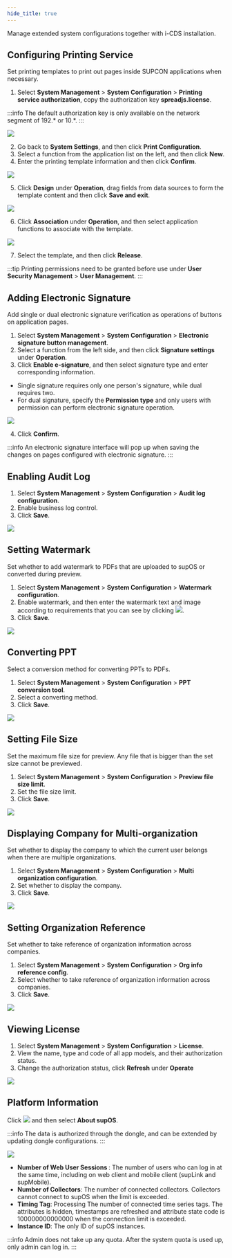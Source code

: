 ```yaml
---
hide_title: true
---
```


Manage extended system configurations together with i-CDS installation. 

## Configuring Printing Service

Set printing templates to print out pages inside SUPCON applications when necessary.

1. Select <strong>System Management</strong> > <strong>System Configuration</strong> > <b>Printing service authorization</b>, copy the authorization key **spreadjs.license**.

:::info
The default authorization key is only available on the network segment of 192.* or 10.*.
:::

<img src="https://wordpressfreezonex.oss-accelerate.aliyuncs.com/4.2/supos/237.png"/>

2. Go back to **System Settings**, and then click <b>Print Configuration</b>.
3. Select a function from the application list on the left, and then click **New**. 
4. Enter the printing template information and then click <b>Confirm</b>. 

<img width={450} src="https://wordpressfreezonex.oss-accelerate.aliyuncs.com/4.2/supos/207.jpg"/>

5. Click **Design** under **Operation**, drag fields from data sources to form the template content and then click **Save and exit**.

<img src="https://wordpressfreezonex.oss-accelerate.aliyuncs.com/4.2/supos/239.png"/>

6. Click **Association** under <b>Operation</b>, and then select application functions to associate with the template.

<img width={450} src="https://wordpressfreezonex.oss-accelerate.aliyuncs.com/4.2/supos/238.png"/>

7. Select the template, and then click **Release**.

:::tip
Printing permissions need to be granted before use under **User Security Management** > **User Management**.
:::

## Adding Electronic Signature

Add single or dual electronic signature verification as operations of buttons on application pages.

1. Select <strong>System Management</strong> > <strong>System Configuration</strong> > <strong>Electronic signature button management</strong>. 
2. Select a function from the left side, and then click <b>Signature settings</b> under <b>Operation</b>. 
3. Click <b>Enable e-signature</b>, and then select signature type and enter corresponding information.
- Single signature requires only one person's signature, while dual requires two.
- For dual signature, specify the <b>Permission type</b> and only users with permission can perform electronic signature operation.

<img width={450} src="https://wordpressfreezonex.oss-accelerate.aliyuncs.com/4.2/supos/240.png" />

4. Click <b>Confirm</b>.

:::info
An electronic signature interface will pop up when saving the changes on pages configured with electronic signature.
:::

## Enabling Audit Log
1. Select <strong>System Management</strong> > <strong>System Configuration</strong> > <b>Audit log configuration</b>.
2. Enable business log control.
3. Click <strong>Save</strong>.

<img width={450} src="https://wordpressfreezonex.oss-accelerate.aliyuncs.com/4.2/supos/241.png" />

## Setting Watermark

Set whether to add watermark to PDFs that are uploaded to supOS or converted during preview.

1. Select <strong>System Management</strong> > <strong>System Configuration</strong> > <strong>Watermark configuration</strong>.
2. Enable watermark, and then enter the watermark text and image according to requirements that you can see by clicking <img src="https://wordpressfreezonex.oss-accelerate.aliyuncs.com/platform/75.png" />.
3. Click <strong>Save</strong>.

<img width={450} src="https://wordpressfreezonex.oss-accelerate.aliyuncs.com/4.2/supos/210.jpg" />

## Converting PPT

Select a conversion method for converting PPTs to PDFs.

1. Select <strong>System Management</strong> > <strong>System Configuration</strong> > <strong>PPT conversion tool</strong>.
2. Select a converting method.
3. Click <strong>Save</strong>.

<img width={450} src="https://wordpressfreezonex.oss-accelerate.aliyuncs.com/4.2/supos/242.png" />

## Setting File Size

Set the maximum file size for preview. Any file that is bigger than the set size cannot be previewed.

1. Select <strong>System Management</strong> > <strong>System Configuration</strong> > <strong>Preview file size limit</strong>.
2. Set the file size limit.
3. Click <strong>Save</strong>.

<img src="https://wordpressfreezonex.oss-accelerate.aliyuncs.com/4.2/supos/243.png" />

## Displaying Company for Multi-organization

Set whether to display the company to which the current user belongs when there are multiple organizations.

1. Select <strong>System Management</strong> > <strong>System Configuration</strong> > <strong>Multi organization configuration</strong>.
2. Set whether to display the company.
3. Click <strong>Save</strong>.

<img src="https://wordpressfreezonex.oss-accelerate.aliyuncs.com/4.2/supos/244.png" />

## Setting Organization Reference

Set whether to take reference of organization information across companies.

1. Select <strong>System Management</strong> > <strong>System Configuration</strong> > <strong>Org info reference config</strong>.
2. Select whether to take reference of organization information across companies.
3. Click <strong>Save</strong>.

<img src="https://wordpressfreezonex.oss-accelerate.aliyuncs.com/4.2/supos/245.png" />

## Viewing License
1. Select <strong>System Management</strong> > <strong>System Configuration</strong> > <b>License</b>.
2. View the name, type and code of all app models, and their authorization status.
3. Change the authorization status, click <b>Refresh</b> under <b>Operate</b>

<img src="https://wordpressfreezonex.oss-accelerate.aliyuncs.com/4.2/supos/246.png" />

## Platform Information

Click <img src="https://wordpressfreezonex.oss-accelerate.aliyuncs.com/platform/6.png" /> and then select <strong>About supOS</strong>.

:::info
The data is authorized through the dongle, and can be extended by updating dongle configurations.
:::

<img width={450} src="https://wordpressfreezonex.oss-accelerate.aliyuncs.com/platform/14.png"/>

- <strong> Number of Web User Sessions </strong>: The number of users who can log in at the same time, including on web client and mobile client (supLink and supMobile).
- <strong>Number of Collectors</strong>: The number of connected collectors. Collectors cannot connect to supOS when the limit is exceeded.
- <strong>Timing Tag</strong>: Processing The number of connected time series tags. The attributes is hidden, timestamps are refreshed and attribute state code is 100000000000000 when the connection limit is exceeded.
- <strong>Instance ID</strong>: The only ID of supOS instances.

:::info
Admin does not take up any quota. After the system quota is used up, only admin can log in.
:::


